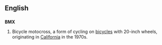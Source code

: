 ==English==
==={{initialism}}===
{{wikipedia}}
'''BMX'''

#Bicycle motocross, a form of cycling on [[bicycle]]s with 20-inch wheels, originating in [[California]] in the 1970s.